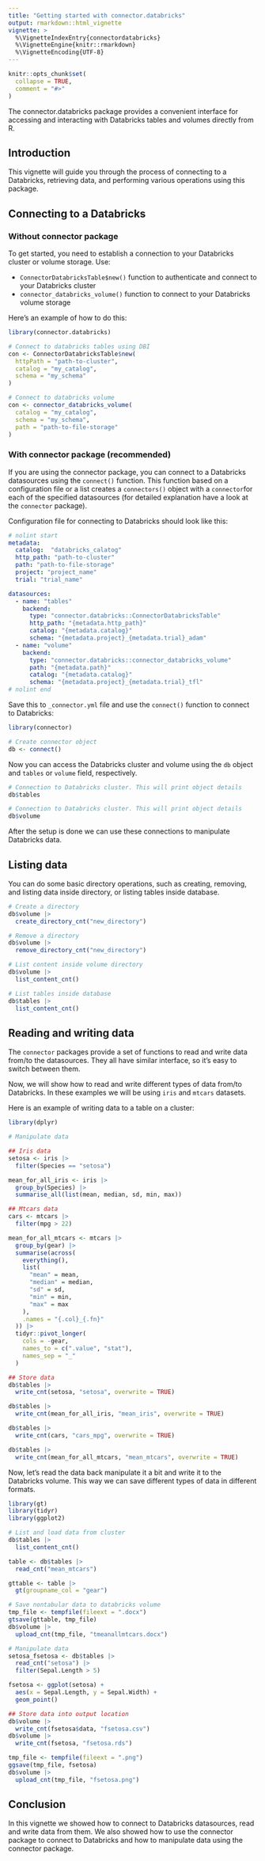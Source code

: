 ```yaml
---
title: "Getting started with connector.databricks"
output: rmarkdown::html_vignette
vignette: >
  %\VignetteIndexEntry{connectordatabricks}
  %\VignetteEngine{knitr::rmarkdown}
  %\VignetteEncoding{UTF-8}
---
```


```r
knitr::opts_chunk$set(
  collapse = TRUE,
  comment = "#>"
)
```

The connector.databricks package provides a convenient interface for accessing and 
interacting with Databricks tables and volumes directly from R. 


## Introduction 
This vignette will guide you through the process of connecting to a Databricks, 
retrieving data, and performing various operations using this package.

## Connecting to a Databricks
### Without connector package

To get started, you need to establish a connection to your Databricks cluster
or volume storage. Use:

* `ConnectorDatabricksTable$new()` function to authenticate and connect to your Databricks cluster
* `connector_databricks_volume()` function to connect to your Databricks volume storage

Here's an example of how to do this:

```r
library(connector.databricks)

# Connect to databricks tables using DBI
con <- ConnectorDatabricksTable$new(
  httpPath = "path-to-cluster",
  catalog = "my_catalog",
  schema = "my_schema"
)

# Connect to databricks volume
con <- connector_databricks_volume(
  catalog = "my_catalog",
  schema = "my_schema",
  path = "path-to-file-storage"
)
```

### With connector package (recommended)

If you are using the connector package, you can connect to a Databricks datasources 
using the `connect()` function. This function based on a configuration file or 
a list creates a `connectors()` object with a `connector`for each of the 
specified datasources (for detailed explanation have a look at the `connector` package). 

Configuration file for connecting to Databricks should look like this:

```yaml
# nolint start
metadata:
  catalog:  "databricks_calatog"
  http_path: "path-to-cluster"
  path: "path-to-file-storage"
  project: "project_name"
  trial: "trial_name"

datasources:
  - name: "tables"
    backend:
      type: "connector.databricks::ConnectorDatabricksTable"
      http_path: "{metadata.http_path}"
      catalog: "{metadata.catalog}"
      schema: "{metadata.project}_{metadata.trial}_adam"
  - name: "volume"
    backend:
      type: "connector.databricks::connector_databricks_volume"
      path: "{metadata.path}"
      catalog: "{metadata.catalog}"
      schema: "{metadata.project}_{metadata.trial}_tfl"
# nolint end
```

Save this to `_connector.yml` file and use the `connect()` function to connect 
to Databricks:

```r
library(connector)

# Create connector object
db <- connect()
```

Now you can access the Databricks cluster and volume using the `db` object and 
`tables` or `volume` field, respectively.


```r
# Connection to Databricks cluster. This will print object details
db$tables

# Connection to Databricks cluster. This will print object details
db$volume
```

After the setup is done we can use these connections to manipulate Databricks data.

## Listing data

You can do some basic directory operations, such as creating, removing, and listing
data inside directory, or listing tables inside database.

```r
# Create a directory
db$volume |>
  create_directory_cnt("new_directory")

# Remove a directory
db$volume |>
  remove_directory_cnt("new_directory")

# List content inside volume directory
db$volume |>
  list_content_cnt()

# List tables inside database
db$tables |>
  list_content_cnt()
```


## Reading and writing data

The `connector` packages provide a set of functions to read and write data from/to
the datasources. They all have similar interface, so it's easy to switch between
them.

Now, we will show how to read and write different types of data from/to Databricks.
In these examples we will be using `iris` and `mtcars` datasets.

Here is an example of writing data to a table on a cluster:

```r
library(dplyr)

# Manipulate data

## Iris data
setosa <- iris |>
  filter(Species == "setosa")

mean_for_all_iris <- iris |>
  group_by(Species) |>
  summarise_all(list(mean, median, sd, min, max))

## Mtcars data
cars <- mtcars |>
  filter(mpg > 22)

mean_for_all_mtcars <- mtcars |>
  group_by(gear) |>
  summarise(across(
    everything(),
    list(
      "mean" = mean,
      "median" = median,
      "sd" = sd,
      "min" = min,
      "max" = max
    ),
    .names = "{.col}_{.fn}"
  )) |>
  tidyr::pivot_longer(
    cols = -gear,
    names_to = c(".value", "stat"),
    names_sep = "_"
  )

## Store data
db$tables |>
  write_cnt(setosa, "setosa", overwrite = TRUE)

db$tables |>
  write_cnt(mean_for_all_iris, "mean_iris", overwrite = TRUE)

db$tables |>
  write_cnt(cars, "cars_mpg", overwrite = TRUE)

db$tables |>
  write_cnt(mean_for_all_mtcars, "mean_mtcars", overwrite = TRUE)
```

Now, let's read the data back manipulate it a bit and write it to the Databricks
volume. This way we can save different types of data in different formats.

```r
library(gt)
library(tidyr)
library(ggplot2)

# List and load data from cluster
db$tables |>
  list_content_cnt()

table <- db$tables |>
  read_cnt("mean_mtcars")

gttable <- table |>
  gt(groupname_col = "gear")

# Save nontabular data to databricks volume
tmp_file <- tempfile(fileext = ".docx")
gtsave(gttable, tmp_file)
db$volume |>
  upload_cnt(tmp_file, "tmeanallmtcars.docx")

# Manipulate data
setosa_fsetosa <- db$tables |>
  read_cnt("setosa") |>
  filter(Sepal.Length > 5)

fsetosa <- ggplot(setosa) +
  aes(x = Sepal.Length, y = Sepal.Width) +
  geom_point()

## Store data into output location
db$volume |>
  write_cnt(fsetosa$data, "fsetosa.csv")
db$volume |>
  write_cnt(fsetosa, "fsetosa.rds")

tmp_file <- tempfile(fileext = ".png")
ggsave(tmp_file, fsetosa)
db$volume |>
  upload_cnt(tmp_file, "fsetosa.png")
```

## Conclusion

In this vignette we showed how to connect to Databricks datasources, read and write
data from them. We also showed how to use the connector package to connect to
Databricks and how to manipulate data using the connector package.
